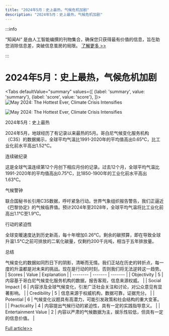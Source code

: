 ```yaml
---
title: "2024年5月：史上最热，气候危机加剧"
description: "2024年5月：史上最热，气候危机加剧"
---
```



:::info

“知闻AI“ 是由人工智能编撰的刊物集合，确保您只获得最有价值的信息，旨在助您消除信息差，突破信息茧房的局限。  [了解更多 >>](/)

:::

# 2024年5月：史上最热，气候危机加剧


<Tabs
	defaultValue="summary"
	values={[
	{label: 'summary', value: 'summary'},
	{label: 'score', value: 'score'},
]}>
<TabItem value="summary">
<img
  src="https://image.informedainews.com/2024/06/Soc-JuK-1717829466-0.jpg"
  alt="May 2024: The Hottest Ever, Climate Crisis Intensifies"
/>

<img
  src="https://image.informedainews.com/2024/06/Soc-kpJ-1717829466-1.jpg"
  alt="May 2024: The Hottest Ever, Climate Crisis Intensifies"
/>



2024年5月：史上最热

2024年5月，地球经历了有记录以来最热的5月。哥白尼气候变化服务机构（C3S）的数据揭示，全球平均气温比1991-2020年的平均值高出0.65°C，比工业化前水平高出1.52°C。

连续破纪录

这是全球气温连续第12个月创下相应月份的记录。过去12个月，全球平均气温比1991-2020年的平均值高出0.75°C，比1850-1900年的工业化前水平高出1.63°C。

气候警钟

联合国秘书长引用C3S数据，呼吁紧急行动。世界气象组织报告警告，我们正逼近《巴黎协定》的气候临界值。预计2024年至2028年，全球平均气温将比工业化前高出1.1°C至1.9°C。

行动的紧迫性

全球变暖速度达到历史新高，每十年增加0.26°C。剩余的碳预算，即在导致全球升温1.5°C之前可排放的二氧化碳量，仅剩约200千兆吨，相当于五年排放量。

总结

气候变化的数据如同烈日下的阴影，清晰而无情。我们正站在历史的转折点，每一度的升温都是对未来的挑战。现在是行动的时刻，否则我们将无法逆转这一趋势。
</TabItem>
<TabItem value="score">
	| Scores     | Value   | Explanation |
	| -------- | ------- | ------- |
	| Objectivity  | 5    | 内容基于哥白尼气候变化服务机构的数据，报告客观，信息来源权威。    |
	| Social Impact | 6     | 内容涉及全球气候变化，引发广泛社会关注和讨论，对公众意见有显著影响。    |
	| Credibility    | 5    | 信息来源于权威机构，数据可靠，证据充分。    |
	| Potential    | 6    | 气候变化议题具有高潜力，可能引发政策和社会结构的重大变革。    |
	| Practicality    | 4    | 内容提出气候行动的紧迫性，具有一定的实践指导意义。    |
	| Entertainment Value    | 2    | 内容以严肃的气候数据为主，娱乐性较低，但具有一定的信息价值。    |
</TabItem>
</Tabs>

[Full article>>](https://www.cnbeta.com.tw/articles/tech/1433966.htm)
